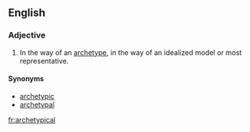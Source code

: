 ==English==

===Adjective===
{{en-adj}}

# In the way of an [[archetype]], in the way of an idealized model or most representative.

====Synonyms====
* [[archetypic]]
* [[archetypal]]

[[fr:archetypical]]